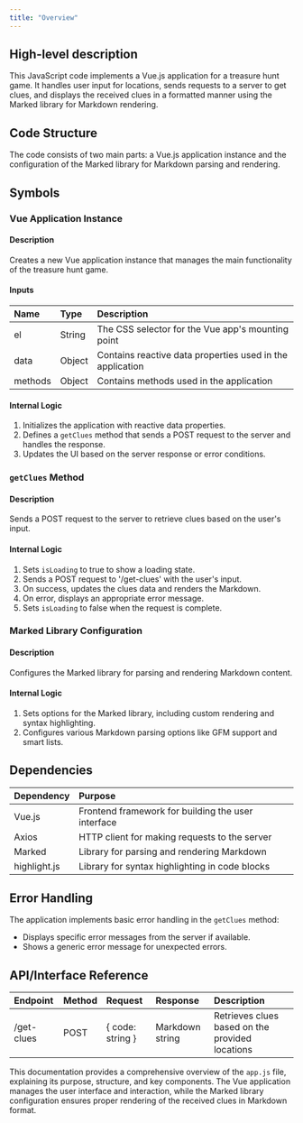 ```yaml
---
title: "Overview"
---
```


## High-level description
This JavaScript code implements a Vue.js application for a treasure hunt game. It handles user input for locations, sends requests to a server to get clues, and displays the received clues in a formatted manner using the Marked library for Markdown rendering.

## Code Structure
The code consists of two main parts: a Vue.js application instance and the configuration of the Marked library for Markdown parsing and rendering.

## Symbols

### Vue Application Instance
#### Description
Creates a new Vue application instance that manages the main functionality of the treasure hunt game.

#### Inputs
| Name | Type | Description |
|:-----|:-----|:------------|
| el | String | The CSS selector for the Vue app's mounting point |
| data | Object | Contains reactive data properties used in the application |
| methods | Object | Contains methods used in the application |

#### Internal Logic
1. Initializes the application with reactive data properties.
2. Defines a `getClues` method that sends a POST request to the server and handles the response.
3. Updates the UI based on the server response or error conditions.

### `getClues` Method
#### Description
Sends a POST request to the server to retrieve clues based on the user's input.

#### Internal Logic
1. Sets `isLoading` to true to show a loading state.
2. Sends a POST request to '/get-clues' with the user's input.
3. On success, updates the clues data and renders the Markdown.
4. On error, displays an appropriate error message.
5. Sets `isLoading` to false when the request is complete.

### Marked Library Configuration
#### Description
Configures the Marked library for parsing and rendering Markdown content.

#### Internal Logic
1. Sets options for the Marked library, including custom rendering and syntax highlighting.
2. Configures various Markdown parsing options like GFM support and smart lists.

## Dependencies
| Dependency | Purpose |
|:-----------|:--------|
| Vue.js | Frontend framework for building the user interface |
| Axios | HTTP client for making requests to the server |
| Marked | Library for parsing and rendering Markdown |
| highlight.js | Library for syntax highlighting in code blocks |

## Error Handling
The application implements basic error handling in the `getClues` method:
- Displays specific error messages from the server if available.
- Shows a generic error message for unexpected errors.

## API/Interface Reference
| Endpoint | Method | Request | Response | Description |
|:---------|:-------|:--------|:---------|:------------|
| /get-clues | POST | { code: string } | Markdown string | Retrieves clues based on the provided locations |

This documentation provides a comprehensive overview of the `app.js` file, explaining its purpose, structure, and key components. The Vue application manages the user interface and interaction, while the Marked library configuration ensures proper rendering of the received clues in Markdown format.
